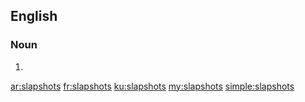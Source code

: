 ==English==

===Noun===
{{head|en|noun plural form}}

# {{plural of|slapshot|lang=en}}

[[ar:slapshots]]
[[fr:slapshots]]
[[ku:slapshots]]
[[my:slapshots]]
[[simple:slapshots]]